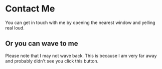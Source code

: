
# Contact Me

You can get in touch with me by opening the nearest window and yelling real loud.

## Or you can wave to me

<Wave />

Please note that I may not wave back. This is because I am very far away and probably didn't see you click this button.
